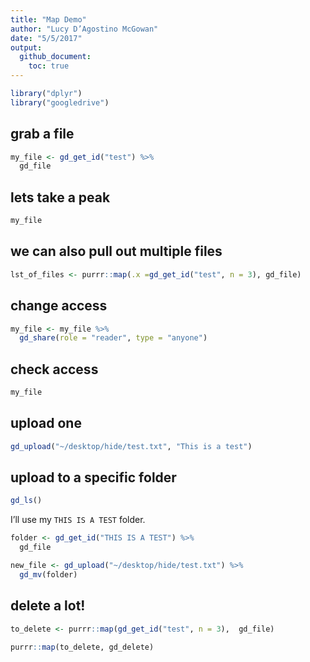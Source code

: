 ```yaml
---
title: "Map Demo"
author: "Lucy D’Agostino McGowan"
date: "5/5/2017"
output: 
  github_document:
    toc: true
---
```


```r
library("dplyr")
library("googledrive")
```

## grab a file
```r
my_file <- gd_get_id("test") %>%
  gd_file
```

## lets take a peak
```r
my_file
```


## we can also pull out multiple files
```r
lst_of_files <- purrr::map(.x =gd_get_id("test", n = 3), gd_file) 
```

## change access
```r
my_file <- my_file %>%
  gd_share(role = "reader", type = "anyone")
```

## check access
```r
my_file
```

## upload one
```r
gd_upload("~/desktop/hide/test.txt", "This is a test")
```

## upload to a specific folder
```r
gd_ls()
```

I'll use my `THIS IS A TEST` folder.

```r
folder <- gd_get_id("THIS IS A TEST") %>%
  gd_file
```


```r
new_file <- gd_upload("~/desktop/hide/test.txt") %>%
  gd_mv(folder)
```

## delete a lot!

```r
to_delete <- purrr::map(gd_get_id("test", n = 3),  gd_file)
 
purrr::map(to_delete, gd_delete)
```

